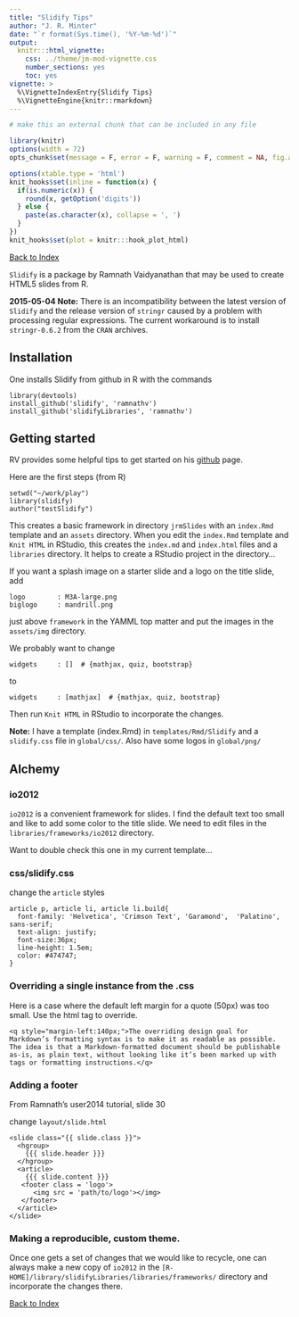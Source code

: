 ```yaml
---
title: "Slidify Tips"
author: "J. R. Minter"
date: "`r format(Sys.time(), '%Y-%m-%d')`"
output:
  knitr:::html_vignette:
    css: ../theme/jm-mod-vignette.css
    number_sections: yes
    toc: yes
vignette: >
  %\VignetteIndexEntry{Slidify Tips}
  %\VignetteEngine{knitr::rmarkdown}
---
```


```r
# make this an external chunk that can be included in any file

library(knitr)
options(width = 72)
opts_chunk$set(message = F, error = F, warning = F, comment = NA, fig.align = 'center', dpi = 100, tidy = F, cache.path = '.cache/', fig.path = 'figure/')

options(xtable.type = 'html')
knit_hooks$set(inline = function(x) {
  if(is.numeric(x)) {
    round(x, getOption('digits'))
  } else {
    paste(as.character(x), collapse = ', ')
  }
})
knit_hooks$set(plot = knitr:::hook_plot_html)
```


[Back to Index](../README.html)

``Slidify`` is a package by Ramnath Vaidyanathan that may be used
to create HTML5 slides from R.


**2015-05-04 Note:** There is an incompatibility between the latest version of `Slidify` and the release version of `stringr` caused by a problem with processing regular expressions. The current workaround is to install `stringr-0.6.2` from the `CRAN` archives.

## Installation
One installs Slidify from github in R with the commands

```
library(devtools)
install_github('slidify', 'ramnathv')
install_github('slidifyLibraries', 'ramnathv')
```
## Getting started
RV provides some helpful tips to get started on his
[github](https://github.com/ramnathv/slidify) page.

Here are the first steps (from R)

```
setwd("~/work/play")
library(slidify)
author("testSlidify")
```

This creates a basic framework in directory ``jrmSlides`` with
an ``index.Rmd`` template and an ``assets`` directory. When you
edit the ``index.Rmd`` template and ``Knit HTML`` in RStudio, this
creates the ``index.md`` and ``index.html`` files and a ``libraries``
directory. It helps to create a RStudio project in the directory...

If you want a splash image on a starter slide and a logo on the
title slide, add

```
logo        : M3A-large.png
biglogo     : mandrill.png 
```
just above ``framework`` in the YAMML top matter and put the images
in the ``assets/img`` directory.

We probably want to change
```
widgets     : []  # {mathjax, quiz, bootstrap}
```
to
```
widgets     : [mathjax]  # {mathjax, quiz, bootstrap}
```

Then run ``Knit HTML`` in RStudio
to incorporate the changes.

**Note:** I have a template (index.Rmd) in `templates/Rmd/Slidify` and a `slidify.css` file in `global/css/`. Also have some logos in `global/png/`


## Alchemy

### io2012
``io2012`` is a convenient framework for slides. I find the default
text too small and like to add some color to the title slide. We
need to edit files in the ``libraries/frameworks/io2012`` directory.

Want to double check this one in my current template... 

### css/slidify.css
change the ``article`` styles

```
article p, article li, article li.build{
  font-family: 'Helvetica', 'Crimson Text', 'Garamond',  'Palatino', sans-serif;
  text-align: justify;
  font-size:36px;
  line-height: 1.5em;
  color: #474747;
}
```

### Overriding a single instance from the .css

Here is a case where the default left margin for a quote (50px) was too small. Use the html tag to override.

```
<q style="margin-left:140px;">The overriding design goal for Markdown’s formatting syntax is to make it as readable as possible. The idea is that a Markdown-formatted document should be publishable as-is, as plain text, without looking like it’s been marked up with tags or formatting instructions.</q>

```

### Adding a footer

From Ramnath's user2014 tutorial, slide 30

change `layout/slide.html`

```
<slide class="{{ slide.class }}">
  <hgroup>
    {{{ slide.header }}}
  </hgroup>
  <article>
    {{{ slide.content }}}  
   <footer class = 'logo'>
      <img src = 'path/to/logo'></img>
   </footer>
  </article>
</slide>
```
 
### Making a reproducible, custom theme.

Once one gets a set of changes that we would like
 to recycle, one can always make a new copy of
 ``io2012`` in the ``[R-HOME]/library/slidifyLibraries/libraries/frameworks/`` directory and incorporate the changes there.


[Back to Index](../README.html)
